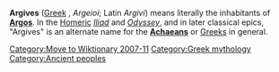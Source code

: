 '''Argives''' ([[Greek language|Greek]] ''{{polytonic|Ἀργεῖοι}}'', ''Argeioi''; Latin ''Argivi'') means literally the inhabitants of '''[[Argos]]'''. In the [[Homer]]ic ''[[Iliad]]'' and ''[[Odyssey]]'', and in later classical epics, "Argives" is an alternate name for the '''[[Achaeans]]''' or [[Greeks]] in general.

[[Category:Move to Wiktionary 2007-11]]

{{Disambig}}

[[Category:Greek mythology]]
[[Category:Ancient peoples]]